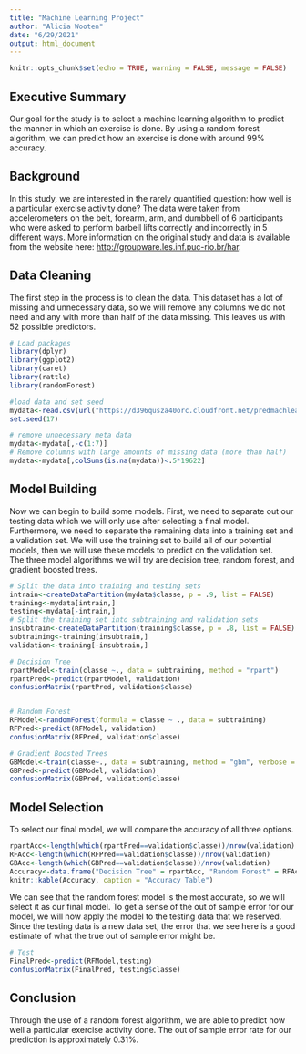 ```yaml
---
title: "Machine Learning Project"
author: "Alicia Wooten"
date: "6/29/2021"
output: html_document
---
```


```r
knitr::opts_chunk$set(echo = TRUE, warning = FALSE, message = FALSE)
```

## Executive Summary
Our goal for the study is to select a machine learning algorithm to predict the manner in which an exercise is done.  By using a random forest algorithm, we can predict how an exercise is done with around 99% accuracy.

## Background
In this study, we are interested in the rarely quantified question: how well is a particular exercise activity done?  The data were taken from accelerometers on the belt, forearm, arm, and dumbbell of 6 participants who were asked to perform barbell lifts correctly and incorrectly in 5 different ways.  More information on the original study and data is available from the website here: <http://groupware.les.inf.puc-rio.br/har>.  

## Data Cleaning
The first step in the process is to clean the data.  This dataset has a lot of missing and unnecessary data, so we will remove any columns we do not need and any with more than half of the data missing.  This leaves us with 52 possible predictors.  
```r
# Load packages
library(dplyr)
library(ggplot2)
library(caret)
library(rattle)
library(randomForest)

#load data and set seed
mydata<-read.csv(url("https://d396qusza40orc.cloudfront.net/predmachlearn/pml-training.csv"),na.strings=c("","NA"))
set.seed(17)

# remove unnecessary meta data
mydata<-mydata[,-c(1:7)]
# Remove columns with large amounts of missing data (more than half)
mydata<-mydata[,colSums(is.na(mydata))<.5*19622]
```

## Model Building
Now we can begin to build some models.  First, we need to separate out our testing data which we will only use after selecting a final model.  Furthermore, we need to separate the remaining data into a training set and a validation set.  We will use the training set to build all of our potential models, then we will use these models to predict on the validation set.  
The three model algorithms we will try are decision tree, random forest, and gradient boosted trees.
```r
# Split the data into training and testing sets
intrain<-createDataPartition(mydata$classe, p = .9, list = FALSE)
training<-mydata[intrain,]
testing<-mydata[-intrain,]
# Split the training set into subtraining and validation sets
insubtrain<-createDataPartition(training$classe, p = .8, list = FALSE)
subtraining<-training[insubtrain,]
validation<-training[-insubtrain,]

# Decision Tree
rpartModel<-train(classe ~., data = subtraining, method = "rpart")
rpartPred<-predict(rpartModel, validation)
confusionMatrix(rpartPred, validation$classe)


# Random Forest
RFModel<-randomForest(formula = classe ~ ., data = subtraining)
RFPred<-predict(RFModel, validation)
confusionMatrix(RFPred, validation$classe)

# Gradient Boosted Trees
GBModel<-train(classe~., data = subtraining, method = "gbm", verbose = FALSE)
GBPred<-predict(GBModel, validation)
confusionMatrix(GBPred, validation$classe)
```

## Model Selection
To select our final model, we will compare the accuracy of all three options.  
```r
rpartAcc<-length(which(rpartPred==validation$classe))/nrow(validation)
RFAcc<-length(which(RFPred==validation$classe))/nrow(validation)
GBAcc<-length(which(GBPred==validation$classe))/nrow(validation)
Accuracy<-data.frame("Decision Tree" = rpartAcc, "Random Forest" = RFAcc, "Gradient Boosted Trees" = GBAcc)
knitr::kable(Accuracy, caption = "Accuracy Table")
```
We can see that the random forest model is the most accurate, so we will select it as our final model.  To get a sense of the out of sample error for our model, we will now apply the model to the testing data that we reserved.  
Since the testing data is a new data set, the error that we see here is a good estimate of what the true out of sample error might be.
```r
# Test
FinalPred<-predict(RFModel,testing)
confusionMatrix(FinalPred, testing$classe)
```

## Conclusion
Through the use of a random forest algorithm, we are able to predict how well a particular exercise activity done.  The out of sample error rate for our prediction is approximately 0.31%.